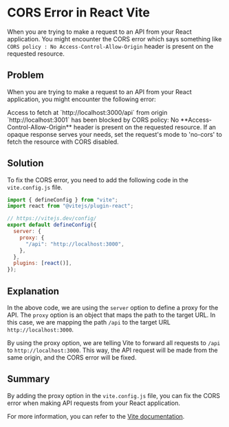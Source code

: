 
# CORS Error in React Vite

When you are trying to make a request to an API from your React application. You might encounter the CORS error which says something like `CORS policy : No Access-Control-Allow-Origin` header is present on the requested resource.

## Problem

When you are trying to make a request to an API from your React application, you might encounter the following error:

<Callout type="error">
    Access to fetch at `http://localhost:3000/api` from origin
    `http://localhost:3001` has been blocked by CORS policy: No
    **Access-Control-Allow-Origin** header is present on the requested resource.
    If an opaque response serves your needs, set the request's mode to 'no-cors'
    to fetch the resource with CORS disabled.

</Callout>

## Solution

To fix the CORS error, you need to add the following code in the `vite.config.js` file.

```jsx copy showLineNumbers {(6, 7, 8, 9, 10)} filename="vite.config.js"
import { defineConfig } from "vite";
import react from "@vitejs/plugin-react";

// https://vitejs.dev/config/
export default defineConfig({
  server: {
    proxy: {
      "/api": "http://localhost:3000",
    },
  },
  plugins: [react()],
});
```

## Explanation

In the above code, we are using the `server` option to define a proxy for the API. The `proxy` option is an object that maps the path to the target URL. In this case, we are mapping the path `/api` to the target URL `http://localhost:3000`.

By using the proxy option, we are telling Vite to forward all requests to `/api` to `http://localhost:3000`. This way, the API request will be made from the same origin, and the CORS error will be fixed.

## Summary

By adding the proxy option in the `vite.config.js` file, you can fix the CORS error when making API requests from your React application.

For more information, you can refer to the [Vite documentation](https://vitejs.dev/config/server-options#server-proxy).
